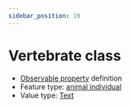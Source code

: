 ```yaml
---
sidebar_position: 19
---
```



# Vertebrate class

- [Observable property](/viewers/dawe-vocabs?uri=https://linked.data.gov.au/def/nrm/8997be1e-cf91-4ca6-a641-eb57aa10d9e6) definition
- Feature type: [animal individual](http://linked.data.gov.au/def/tern-cv/ecb855ed-50e1-4299-8491-861759ef40b7)
- Value type: [Text](https://w3id.org/tern/ontologies/tern/Text)

<Example
  protocolModule="vertebrate-identify"
  observableProperty="https://linked.data.gov.au/def/nrm/8997be1e-cf91-4ca6-a641-eb57aa10d9e6"
/>
